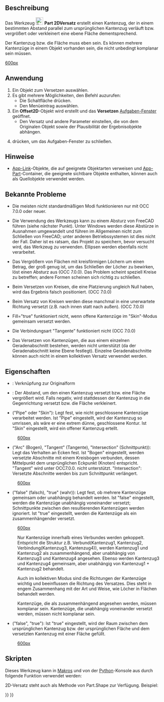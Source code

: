 <languages/>

{{Docnav/de
|[[Part_Offset/de|Versatz]]
|[[Part_Thickness/de|Dicke]]
|[[Part_Workbench/de|Part]]
|IconL=Part_Offset.svg
|IconR=Part_Thickness.svg
|IconC=Workbench_Part.svg
}}

{{GuiCommand/de
|Name=Part Offset2D
|Name/de=Part 2DVersatz
|MenuLocation=Formteil → 2D-Versatz
|Workbenches=[[Part_Workbench/de|Part]]
|Version=0.17
|SeeAlso=[[Part_Offset/de|Part Versatz]], [[Part_Thickness/de|Part Dicke]], [[Draft_Offset/de|Draft Versatz]]
}}

<span id="Description"></span>
==Beschreibung==

Das Werkzeug [[Image:Part_Offset2D.svg|24px]] '''Part 2DVersatz''' erstellt einen Kantenzug, der in einem bestimmten Abstand parallel zum ursprünglichen Kantenzug verläuft bzw. vergrößert oder verkleinert eine ebene Fläche dementsprechend.

Der Kantenzug bzw. die Fläche muss eben sein. Es können mehrere Kantenzüge in einem Objekt vorhanden sein, die nicht unbedingt komplanar sein müssen. 

[[image:Part Offset2D Demo.png|600px]]

<span id="Usage"></span>
==Anwendung==

# Ein Objekt zum Versetzen auswählen.
# Es gibt mehrere Möglichkeiten, den Befehl auzurufen:
#* Die Schaltfläche {{Button|[[Image:Part_Offset2D.svg|16px]] [[Part_Offset2D/de|2D-Versatz...]]}} drücken.
#* Den Menüeintrag {{MenuCommand|Part → [[Image:Part_Offset2D.svg|16px]] 2D-Versatz...}} auswählen.
# Ein '''Offset2D'''-Objekt wird erstellt und das '''Versetzen''' [[Task_panel/de|Aufgaben-Fenster]] geöffnet.
#* Den Versatz und andere Parameter einstellen, die von dem Originalen Objekt sowie der Plausibilität der Ergebnisobjekte abhängen.
# {{Button|OK}} drücken, um das Aufgaben-Fenster zu schließen.

<span id="Notes"></span>
==Hinweise==

* [[App_Link/de|App-Link]]-Objekte, die auf geeignete Objektarten verweisen und [[App_Part/de|App-Part]]-Container, die geeignete sichtbare Objekte enthalten, können auch als Quellobjekte verwendet werden. {{Version/de|0.20}}

<span id="Known_issues"></span>
==Bekannte Probleme==

* Die meisten nicht standardmäßigen Modi funktionieren nur mit OCC 7.0.0 oder neuer.

* Die Verwendung des Werkzeugs kann zu einem Absturz von FreeCAD führen (siehe nächster Punkt). Unter Windows werden diese Abstürze in Ausnahmen umgewandelt und führen im Allgemeinen nicht zum Schließen von FreeCAD; unter anderen Betriebssystemen ist dies nicht der Fall. Daher ist es ratsam, das Projekt zu speichern, bevor versucht wird, das Werkzeug zu verwenden. Ellipsen werden ebenfalls nicht verarbeitet. 

* Das Vergrößern von Flächen mit kreisförmigen Löchern um einen Betrag, der groß genug ist, um das Schließen der Löcher zu bewirken, löst einen Absturz aus (OCC 7.0.0). Das Problem scheint speziell Kreise zu betreffen; andere Formen scheinen sich richtig zu schließen. 

* Beim Versetzen von Kreisen, die eine Platzierung ungleich Null haben, wird das Ergebnis falsch positioniert. (OCC 7.0.0)

* Beim Versatz von Kreisen werden diese manchmal in eine unerwartete Richtung versetzt (z.B. nach innen statt nach außen). (OCC 7.0.0)

* Fill="true" funktioniert nicht, wenn offene Kantenzüge im "Skin"-Modus gemeinsam versetzt werden.

* Die Verbindungsart "Tangente" funktioniert nicht (OCC 7.0.0)

* Das Versetzen von Kantenzügen, die aus einem einzelnen Geradenabschnitt bestehen, werden nicht unterstützt (da der Geradenabschnitt keine Ebene festlegt). Einzelne Geradenabschnitte können auch nicht in einem kollektiven Versatz verwendet werden.

<span id="Properties"></span>
==Eigenschaften==

* {{PropertyData/de|Source}}: Verknüpfung zur Originalform

* {{PropertyData/de|Value}}: Der Abstand, um den einen Kantenzug versetzt bzw. eine Fläche vergrößert wird. Falls negativ, wird stattdessen der Kantenzug in die Gegenrichtung versetzt bzw. die Fläche verkleinert.

* {{PropertyData/de|Mode}} ("Pipe" oder "Skin"): Legt fest, wie nicht geschlossene Kantenzüge verarbeitet werden. Ist "Pipe" eingestellt, wird der Kantenzug so umrissen, als wäre er eine extrem dünne, geschlossene Kontur. Ist "Skin" eingestellt, wird ein offener Kantenzug ertellt.

:[[image:Part Offset2D Mode.png|600px]]

* {{PropertyData/de|Join}} ("Arc" (Bogen), "Tangent" (Tangente), "Intersection" (Schnittpunkt)): Legt das Verhalten an Ecken fest. Ist "Bogen" eingestellt, werden versetzte Abschnitte mit einem Kreisbogen verbunden, dessen Mittelpunkt dem ursprünglichen Eckpunkt (Knoten) entspricht. "Tangent" wird unter OCC7.0.0. nicht unterstützt. "Intersection": Versetzte Abschnitte werden bis zum Schnittpunkt verlängert.

:[[image:Part Offset2D Join.png|600px]]

* {{PropertyData/de|Intersection}} ("false" (falsch), "true" (wahr)): Legt fest, ob mehrere Kantenzüge gemeinsam oder unabhängig behandelt werden. Ist "false" eingestellt, werden die Kantenzüge unabhängig voneinander versetzt; Schnittpunkte zwischen den resultierenden Kantenzügen werden ignoriert. Ist "true" eingestellt, werden die Kantenzüge als ein zusammenhängender versetzt. 

:[[image:Part Offset2D Intersection.png|600px]]

:Nur Kantenzüge innerhalb eines Verbundes werden gekoppelt. Entspricht die Struktur z.B. Verbund(Kantenzug1, Kantenzug2, Verbindung(Kantenzug3, Kantenzug4)), werden Kantenzug1 und Kantenzug2 als zusammenhängend, aber unabhängig von Kantenzug3 und Kantenzug4 angesehen. Ebenso werden Kantenzug3 und Kantenzug4 gemeinsam, aber unabhängig von Kantenzug1 + Kantenzug2 behandelt. 

:Auch im kollektiven Modus sind die Richtungen der Kantenzüge wichtig und beeinflussen die Richtung des Versatzes. Dies steht in engem Zusammenhang mit der Art und Weise, wie Löcher in Flächen behandelt werden.

:Kantenzüge, die als zusammenhängend angesehen werden, müssen komplanar sein. Kantenzüge, die unabhängig voneinander versetzt werden, müssen nicht komplanar sein.

* {{PropertyData/de|Fill}} ("false", "true"): Ist "true" eingestellt, wird der Raum zwischen dem ursprünglichen Kantenzug bzw. der ursprünglichen Fläche und dem versetzten Kantenzug mit einer Fläche gefüllt.

:[[image:Part Offset2D Fill.png|600px]]

<span id="Scripting"></span>
==Skripten==

Dieses Werkzeug kann in [[Macros/de|Makros]] und von der [[Python/de|Python]]-Konsole aus durch folgende Funktion verwendet werden:
{{code|code=
f = App.ActiveDocument.addObject("Part::Offset2D", "Offset2D")
f.Source =  #some object
f.Value = 10.0
}}

2D-Versatz steht auch als Methode von Part.Shape zur Verfügung. Beispiel:
{{code|code=
import Part
circle = Part.Circle().toShape()
enlarged_circle = circle.makeOffset2D(10.0)
Part.show(circle)
Part.show(enlarged_circle)
# makeOffset2D(offset, join = 0, fill = False, openResult = false, intersection = false)
# 
# * offset: distance to expand the shape by. 
# 
# * join: method of offsetting non-tangent joints. 0 = arcs, 1 = tangent, 2 =
# intersection
# 
# * fill: if true, the output is a face filling the space covered by offset. If
# false, the output is a wire/face.
# 
# * openResult: True for "Skin" mode; False for Pipe mode. 
# 
# * intersection: collective offset
# 
# Returns: result of offsetting (wire or face or compound of those). Compounding
# structure follows that of source shape.
}}


{{Docnav/de
|[[Part_Offset/de|Versatz]]
|[[Part_Thickness/de|Dicke]]
|[[Part_Workbench/de|Part]]
|IconL=Part_Offset.svg
|IconR=Part_Thickness.svg
|IconC=Workbench_Part.svg
}}

{{Part Tools navi{{#translation:}}}}
{{Userdocnavi{{#translation:}}}}
{{clear}}
